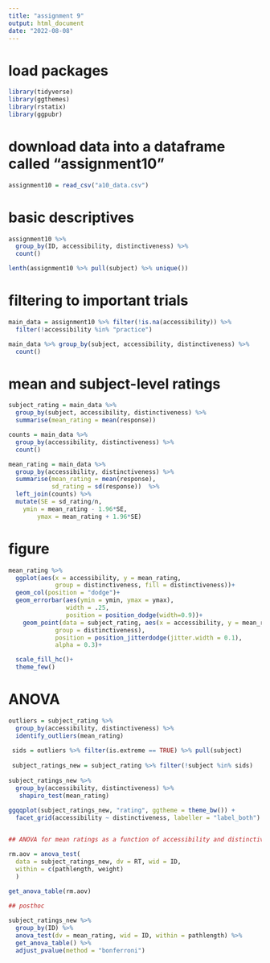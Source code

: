 ```yaml
---
title: "assignment 9"
output: html_document
date: "2022-08-08"
---
```

# load packages
```r
library(tidyverse)
library(ggthemes)
library(rstatix)
library(ggpubr)
```

# download data into a dataframe called "assignment10"

```r
assignment10 = read_csv("a10_data.csv")
```

# basic descriptives

```r
assignment10 %>% 
  group_by(ID, accessibility, distinctiveness) %>% 
  count()

lenth(assignment10 %>% pull(subject) %>% unique())
```

# filtering to important trials

```r
main_data = assignment10 %>% filter(!is.na(accessibility)) %>%
  filter(!accessibility %in% "practice")

main_data %>% group_by(subject, accessibility, distinctiveness) %>% 
  count()
```

# mean and subject-level ratings
```r
subject_rating = main_data %>% 
  group_by(subject, accessibility, distinctiveness) %>% 
  summarise(mean_rating = mean(response))

counts = main_data %>% 
  group_by(accessibility, distinctiveness) %>% 
  count()

mean_rating = main_data %>% 
  group_by(accessibility, distinctiveness) %>% 
  summarise(mean_rating = mean(response),
            sd_rating = sd(response))  %>%
  left_join(counts) %>%
  mutate(SE = sd_rating/n,
    ymin = mean_rating - 1.96*SE, 
        ymax = mean_rating + 1.96*SE)

```

# figure
```r
mean_rating %>%
  ggplot(aes(x = accessibility, y = mean_rating, 
             group = distinctiveness, fill = distinctiveness))+
  geom_col(position = "dodge")+
  geom_errorbar(aes(ymin = ymin, ymax = ymax),
                width = .25, 
                position = position_dodge(width=0.9))+
    geom_point(data = subject_rating, aes(x = accessibility, y = mean_rating, 
             group = distinctiveness),
             position = position_jitterdodge(jitter.width = 0.1),
             alpha = 0.3)+

  scale_fill_hc()+
  theme_few()
```

# ANOVA

```r
outliers = subject_rating %>%
  group_by(accessibility, distinctiveness) %>% 
  identify_outliers(mean_rating)
 
 sids = outliers %>% filter(is.extreme == TRUE) %>% pull(subject)
 
 subject_ratings_new = subject_rating %>% filter(!subject %in% sids)
 
subject_ratings_new %>%
  group_by(accessibility, distinctiveness) %>% 
   shapiro_test(mean_rating)
 
ggqqplot(subject_ratings_new, "rating", ggtheme = theme_bw()) +
  facet_grid(accessibility ~ distinctiveness, labeller = "label_both")


## ANOVA for mean ratings as a function of accessibility and distinctiveness

rm.aov = anova_test(
  data = subject_ratings_new, dv = RT, wid = ID,
  within = c(pathlength, weight)
  )

get_anova_table(rm.aov)
 
## posthoc

subject_ratings_new %>%
  group_by(ID) %>%
  anova_test(dv = mean_rating, wid = ID, within = pathlength) %>%
  get_anova_table() %>%
  adjust_pvalue(method = "bonferroni")
```



